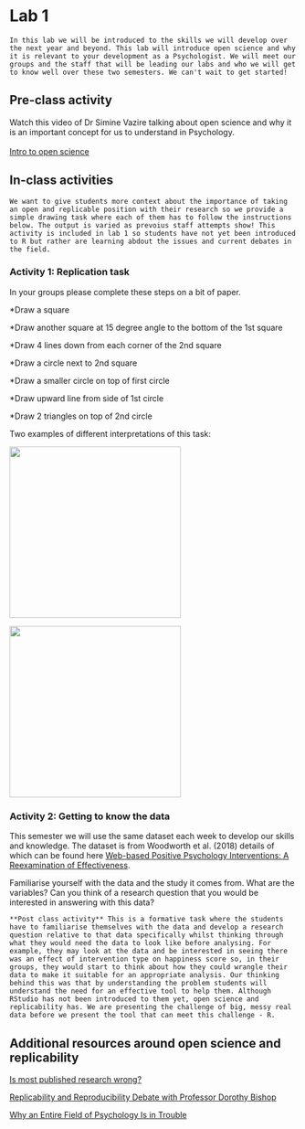 # Lab 1 

```block
In this lab we will be introduced to the skills we will develop over the next year and beyond. This lab will introduce open science and why it is relevant to your development as a Psychologist. We will meet our groups and the staff that will be leading our labs and who we will get to know well over these two semesters. We can't wait to get started!
```

## Pre-class activity
Watch this video of Dr Simine Vazire talking about open science and why it is an important concept for us to understand in Psychology.  
<br>
[Intro to open science](https://www.youtube.com/watch?v=1rFWeTryiW4&feature=youtu.be)

## In-class activities
```block
We want to give students more context about the importance of taking an open and replicable position with their research so we provide a simple drawing task where each of them has to follow the instructions below. The output is varied as prevoius staff attempts show! This activity is included in lab 1 so students have not yet been introduced to R but rather are learning abdout the issues and current debates in the field. 
```

### Activity 1: Replication task  

In your groups please complete these steps on a bit of paper.

*Draw a square

*Draw another square at 15 degree angle to the bottom of the 1st square

*Draw 4 lines down from each corner of the 2nd square

*Draw a circle next to 2nd square

*Draw a smaller circle on top of first circle 

*Draw upward line from side of 1st circle

*Draw 2 triangles on top of 2nd circle

Two examples of different interpretations of this task:

<img src="images/Holly_rep.jpg" width="300px" />

<img src="images/Aliyah.jpg" width="300px" />

### Activity 2: Getting to know the data

This semester we will use the same dataset each week to develop our skills and knowledge. The dataset is from Woodworth et al. (2018) details of which can be found here [Web-based Positive Psychology Interventions: A Reexamination of Effectiveness](https://openpsychologydata.metajnl.com/articles/10.5334/jopd.35/).

Familiarise yourself with the data and the study it comes from. What are the variables? Can you think of a research question that you would be interested in answering with this data?

```block
**Post class activity** This is a formative task where the students have to familiarise themselves with the data and develop a research question relative to that data specifically whilst thinking through what they would need the data to look like before analysing. For example, they may look at the data and be interested in seeing there was an effect of intervention type on happiness score so, in their groups, they would start to think about how they could wrangle their data to make it suitable for an appropriate analysis. Our thinking behind this was that by understanding the problem students will understand the need for an effective tool to help them. Although RStudio has not been introduced to them yet, open science and replicability has. We are presenting the challenge of big, messy real data before we present the tool that can meet this challenge - R. 
```

## Additional resources around open science and replicability
[Is most published research wrong?](https://youtu.be/42QuXLucH3Q)

[Replicability and Reproducibility Debate with Professor Dorothy Bishop](https://www.youtube.com/watch?v=UN8jgyXtz6A)

[Why an Entire Field of Psychology Is in Trouble](https://youtu.be/2MDNvKXdLEM)
